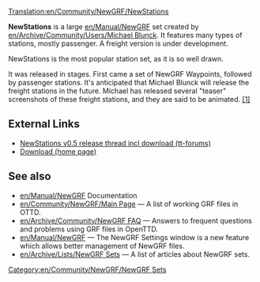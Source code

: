 [[Translation:en/Community/NewGRF/NewStations]]


{{en/Community/NewGRF/Infobox NewGRF|setname= NewStations
|screenshot=en/Manual/Newgrfexampless.png
|artist= Michael Blunck
|coder= Michael Blunck
|focus= en/Community/NewGRF/Addons Stations
|homepage= www.ttdpatch.de
|homepagename= Transport Tycoon - The New Graphics
|copyright= copyrighted
}}

'''NewStations''' is a large [[en/Manual/NewGRF]] set created by [[en/Archive/Community/Users/Michael Blunck]]. It features many types of stations, mostly passenger. A freight version is under development.

NewStations is the most popular station set, as it is so well drawn.

It was released in stages. First came a set of NewGRF Waypoints, followed by passenger stations. It's anticipated that Michael Blunck will release the freight stations in the future. Michael has released several "teaser" screenshots of these freight stations, and they are said to be animated. [http://www.tt-forums.net/viewtopic.php?p=486481#486481 [1<nowiki>]</nowiki>]

==External Links==
*[http://www.tt-forums.net/viewtopic.php?f=67&t=63651&sid=9434c6e6b5e7a2ae3da7380ca4fef76c NewStations v0.5 release thread incl download (tt-forums)] 
*[http://ttdpatch.de/download.html Download (home page)]

== See also ==
* [[en/Manual/NewGRF]] Documentation
* [[en/Community/NewGRF/Main Page]] &mdash; A list of working GRF files in OTTD.
* [[en/Archive/Community/NewGRF FAQ]] &mdash; Answers to frequent questions and problems using GRF files in OpenTTD.
* [[en/Manual/NewGRF]] &mdash; The NewGRF Settings window is a new feature which allows better management of NewGRF files. 
* [[en/Archive/Lists/NewGRF Sets]] &mdash; A list of articles about NewGRF sets.

[[Category:en/Community/NewGRF/NewGRF Sets]]